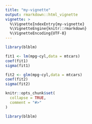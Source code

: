 ```yaml
---
title: "my-vignette"
output: rmarkdown::html_vignette
vignette: >
  %\VignetteIndexEntry{my-vignette}
  %\VignetteEngine{knitr::rmarkdown}
  %\VignetteEncoding{UTF-8}
---
```

```r
library(blblm)
```


```r
fit1 <- lm(mpg~cyl,data = mtcars)
coef(fit1)
sigma(fit1)
```
```r
fit2 <- glm(mpg~cyl,data = mtcars)
coef(fit2)
sigma(fit2)
```

```r
knitr::opts_chunk$set(
  collapse = TRUE,
  comment = "#>"
)
```

```r
library(blblm)
```
